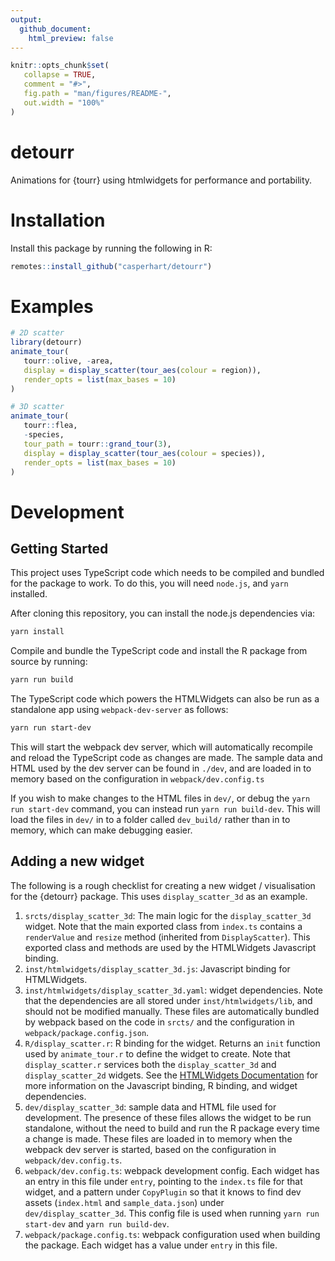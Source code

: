 ```yaml
---
output:
  github_document:
    html_preview: false
---
```


<!-- README.md is generated from README.Rmd. Please edit that file -->

```r
knitr::opts_chunk$set(
   collapse = TRUE,
   comment = "#>",
   fig.path = "man/figures/README-",
   out.width = "100%"
)
```

# detourr

Animations for {tourr} using htmlwidgets for performance and portability.

# Installation

Install this package by running the following in R:

```r
remotes::install_github("casperhart/detourr")
``` 

# Examples

```r
# 2D scatter
library(detourr)
animate_tour(
   tourr::olive, -area,
   display = display_scatter(tour_aes(colour = region)),
   render_opts = list(max_bases = 10)
)
```

```r
# 3D scatter
animate_tour(
   tourr::flea,
   -species,
   tour_path = tourr::grand_tour(3),
   display = display_scatter(tour_aes(colour = species)),
   render_opts = list(max_bases = 10)
)
```

# Development

## Getting Started

This project uses TypeScript code which needs to be compiled and bundled for
the package to work. To do this, you will need `node.js`, and `yarn`
installed.

After cloning this repository, you can install the node.js dependencies via:

```bash
yarn install
```

Compile and bundle the TypeScript code and install the R package from source by
running:

```bash
yarn run build
```

The TypeScript code which powers the HTMLWidgets can also be run as a
standalone app using `webpack-dev-server` as follows:

```bash
yarn run start-dev
```

This will start the webpack dev server, which will automatically recompile and
reload the TypeScript code as changes are made.
The sample data and HTML used by the dev server can be found in `./dev`, and
are loaded in to memory based on the configuration in `webpack/dev.config.ts`

If you wish to make changes to the HTML files in `dev/`, or debug the
`yarn run start-dev` command, you can instead run `yarn run build-dev`.
This will load the files in `dev/` in to a folder called `dev_build/` rather
than in to memory, which can make debugging easier.

## Adding a new widget

The following is a rough checklist for creating a new widget / visualisation
for the {detourr} package. This uses `display_scatter_3d` as an example.

1. `srcts/display_scatter_3d`: The main logic for the `display_scatter_3d`
   widget. Note that the main exported class from `index.ts` contains a
   `renderValue` and `resize` method (inherited from `DisplayScatter`).
   This exported class and methods are used by the HTMLWidgets Javascript
   binding.
2. `inst/htmlwidgets/display_scatter_3d.js`: Javascript binding for HTMLWidgets.
3. `inst/htmlwidgets/display_scatter_3d.yaml`: widget dependencies. Note that
   the dependencies are all stored under `inst/htmlwidgets/lib`, and should
   not be modified manually. These files are automatically bundled by webpack
   based on the code in `srcts/` and the configuration in
   `webpack/package.config.json`.
4. `R/display_scatter.r`: R binding for the widget. Returns an `init` function
   used by `animate_tour.r` to define the widget to create. Note that
   `display_scatter.r` services both the `display_scatter_3d` and
   `display_scatter_2d` widgets. See the
   [HTMLWidgets Documentation](https://www.htmlwidgets.org/develop_intro.html)
   for more information on the Javascript binding, R binding, and widget
   dependencies.
5. `dev/display_scatter_3d`: sample data and HTML file used for development.
   The presence of these files allows the widget to be run standalone, without
   the need to build and run the R package every time a change is made. These
   files are loaded in to memory when the webpack dev server is started, based
   on the configuration in `webpack/dev.config.ts`.
6. `webpack/dev.config.ts`: webpack development config. Each widget has an
   entry in this file under `entry`, pointing to the `index.ts` file for that
   widget, and a pattern under `CopyPlugin` so that it knows to find dev assets
   (`index.html` and `sample_data.json`) under `dev/display_scatter_3d`. This
   config file is used when running `yarn run start-dev` and
   `yarn run build-dev`.
7. `webpack/package.config.ts`: webpack configuration used when building the
   package. Each widget has a value under `entry` in this file.
